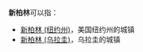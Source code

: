 '''新柏林'''可以指：
* [[新柏林_(纽约州)|新柏林 (纽约州)]]，美国纽约州的城镇
* [[新柏林_(乌拉圭)|新柏林 (乌拉圭)]]，乌拉圭的城镇

{{disambig|cat=三字地名消歧义}}